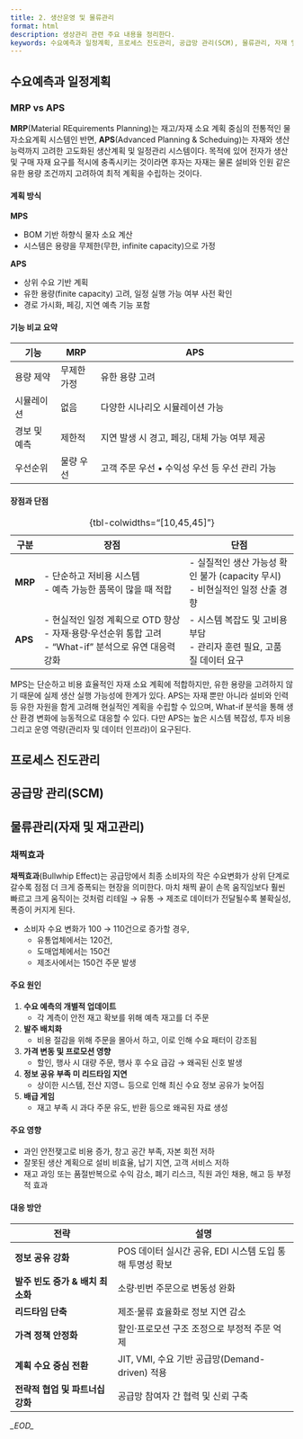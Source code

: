 ```yaml
---
title: 2. 생산운영 및 물류관리
format: html
description: 생상관리 관련 주요 내용을 정리한다.
keywords: 수요예측과 일정계획, 프로세스 진도관리, 공급망 관리(SCM), 물류관리, 자재 및 재고관리
---
```


## 수요예측과 일정계획

### MRP vs APS

**MRP**(Material REquirements Planning)는 <span class='hl'>재고/자재 소요 계획 중심의 전통적인 물자소요계획 시스템</span>인 반면, **APS**(Advanced Planning & Scheduing)는 <span class='hl'>자재와 생산능력까지 고려한 고도화된 생산계획 및 일정관리 시스템</span>이다. 목적에 있어 전자가 생산 및 구매 자재 요구를 적시에 충족시키는 것이라면 후자는 자재는 물론 설비와 인원 같은 유한 용량 조건까지 고려하여 최적 계획을 수립하는 것이다.

#### 계획 방식

**MPS**

- BOM 기반 하향식 물자 소요 계산
- 시스템은 용량을 무제한(무한, infinite capacity)으로 가정

**APS**

- 상위 수요 기반 계획
- 유한 용량(finite capacity) 고려, 일정 실행 가능 여부 사전 확인
- 경로 가시화, 페깅, 지연 예측 기능 포함

#### 기능 비교 요약

| 기능      | MRP    | APS                           |
| ------- | ------ | ----------------------------- |
| 용량 제약   | 무제한 가정 | 유한 용량 고려                      |
| 시뮬레이션   | 없음     | 다양한 시나리오 시뮬레이션 가능             |
| 경보 및 예측 | 제한적    | 지연 발생 시 경고, 페깅, 대체 가능 여부 제공   |
| 우선순위    | 물량 우선  | 고객 주문 우선 • 수익성 우선 등 우선 관리 가능  |


#### 장점과 단점

| 구분      | 장점                                                                         | 단점                                                     |
| ------- | -------------------------------------------------------------------------- | ------------------------------------------------------ |
| **MRP** | - 단순하고 저비용 시스템<br>- 예측 가능한 품목이 많을 때 적합                                | - 실질적인 생산 가능성 확인 불가 (capacity 무시)<br>- 비현실적인 일정 산출 경향  |
| **APS** | - 현실적인 일정 계획으로 OTD 향상<br>- 자재·용량·우선순위 통합 고려<br>- “What-if” 분석으로 유연 대응력 강화  | - 시스템 복잡도 및 고비용 부담<br>- 관리자 훈련 필요, 고품질 데이터 요구          |
: {tbl-colwidths="[10,45,45]"}

MPS는 단순하고 비용 효율적인 자재 소요 계획에 적합하지만, 유한 용량을 고려하지 않기 때문에 실제 생산 실행 가능성에 한계가 있다. APS는 자재 뿐만 아니라 설비와 인력 등 유한 자원을 함게 고려해 현실적인 계획을 수립할 수 있으며, What-if 분석을 통해 생산 환경 변화에 능동적으로 대응할 수 있다. 다만 APS는 높은 시스템 복잡성, 투자 비용 그리고 운영 역량(관리자 및 데이터 인프라)이 요구된다.

## 프로세스 진도관리


## 공급망 관리(SCM)


## 물류관리(자재 및 재고관리)

### 채찍효과 

**채찍효과**(Bullwhip Effect)는 <span class='hl'>공급망에서 최종 소비자의 작은 수요변화가 상위 단계로 갈수록 점점 더 크게 증폭되는 현장</span>을 의미한다. 마치 채찍 끝이 손목 움직임보다 훨씬 빠르고 크게 움직이는 것처럼 리테일 → 유통 → 제조로 데이터가 전달될수록 불확실성, 폭증이 커지게 된다.

- 소비자 수요 변화가 100 → 110건으로 증가할 경우,
	- 유통업체에서는 120건,
	- 도매업체에서는 150건
	- 제조사에서는 150건 주문 발생

#### 주요 원인

1. **수요 예측의 개별적 업데이트**
	- 각 계측이 안전 재고 확보를 위해 예측 재고를 더 주문
2. **발주 배치화**
	- 비용 절감을 위해 주문을 몰아서 하고, 이로 인해 수요 패터이 강조됨
3. **가격 변동 및 프로모션 영향**
	- 할인, 행사 시 대량 주문, 행사 후 수요 급감 → 왜곡된 신호 발생
4. **정보 공유 부족 미 리드타임 지연**
	- 상이한 시스템, 전산 지영ㄴ 등으로 인해 최신 수요 정보 공유가 늦어짐
5. **배급 게임**
	- 재고 부족 시 과다 주문 유도, 반환 등으로 왜곡된 자료 생성

#### 주요 영향

- 과인 안전쟂고로 비용 증가, 창고 공간 부족, 자본 회전 저하
- 잘못된 생산 계획으로 설비 비효율, 납기 지연, 고객 서비스 저하
- 재고 과잉 또는 품절반복으로 수익 감소, 폐기 리스크, 직원 과인 채용, 해고 등 부정적 효과

#### 대응 방안  

| 전략                    | 설명                                    |
| --------------------- | ------------------------------------- |
| **정보 공유 강화**          | POS 데이터 실시간 공유, EDI 시스템 도입 통해 투명성 확보  |
| **발주 빈도 증가 & 배치 최소화** | 소량·빈번 주문으로 변동성 완화                     |
| **리드타임 단축**           | 제조·물류 효율화로 정보 지연 감소                   |
| **가격 정책 안정화**         | 할인·프로모션 구조 조정으로 부정적 주문 억제             |
| **계획 수요 중심 전환**       | JIT, VMI, 수요 기반 공급망(Demand-driven) 적용 |
| **전략적 협업 및 파트너십 강화**  | 공급망 참여자 간 협력 및 신뢰 구축                  |





*\_EOD\_*


